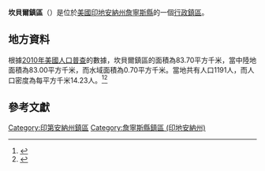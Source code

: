 {{noteTA
|G1=USState
|G2=地名
|G3=Unit
}}
{{Infobox settlement
|official_name            = 坎貝爾鎮區
|native_name = Campbell Township
|settlement_type          = [[行政鎮區|行政鎮區]]
|image_skyline            = 
|imagesize                = 
|image_map                = Map highlighting Campbell Township, Jennings County, Indiana.svg
|mapsize                  = 250px
|pushpin_map  =USA Indiana
|pushpin_label = 坎貝爾鎮區
|pushpin_label_position   = top
|pushpin_map_caption      = 坎貝爾鎮區在印地安納州的位置
|subdivision_type         = [[世界政區索引|國家]]
|subdivision_type1        = [[美国州份|州份]]
|subdivision_type2        = [[印地安納州行政区划|縣]]
|subdivision_name         = [[美国|美国]]
|subdivision_name1        = [[印地安納州|印地安納州]]
|subdivision_name2        = [[詹寧斯縣_(印地安納州)|詹寧斯縣]]
|elevation_ft             = 791
|elevation_m              = 241
|timezone                 = [[北美东部時區|北美东部時區]]
|area_total_km2           = 83.70
|area_land_km2            = 83.00
|area_water_km2           = 0.70
|area_total_sq_mi         = 
|area_land_sq_mi          = 
|area_water_sq_mi         = 
|population_as_of         = [[2010年美國人口普查|2010]]
|population_footnotes     = 
|population_total         = 1191
|population_density_km2   = auto
|population_density_sq_mi = auto
|utc_offset               = -5
|coordinates              = {{coord|39|02|14|N|85|30|01|W|type:city_region:US-AL_source:GNS-enwiki|display=inline,title}}
| coor_pinpoint           = 
| coordinates_footnotes   = 
|timezone_DST             = EDT
|utc_offset_DST           = -4
|postal_code_type         = [[美國郵區編號|郵區編號]]
|postal_code              = 
|area_code                = {{link-en|电话区号812|Area code 812|812}}
|blank_name = [[地名信息系统|GNIS ID]]
|blank_info = 453155
}}
'''坎貝爾鎮區'''（{{lang-en|Campbell Township}}）是位於[[美國|美國]][[印地安納州|印地安納州]][[詹寧斯縣_(印地安納州)|詹寧斯縣]]的一個[[行政鎮區|行政鎮區]]。

== 地方資料 ==
根據[[2010年美國人口普查|2010年美國人口普查]]的數據，坎貝爾鎮區的面積為83.70平方千米，當中陸地面積為83.00平方千米，而水域面積為0.70平方千米。當地共有人口1191人，而人口密度為每平方千米14.23人。<ref name="GR8">{{cite web|url=http://factfinder2.census.gov|publisher=[[美国人口调查局|美国人口调查局]]|accessdate=2011-05-14|title=American FactFinder|archive-date=2013-09-11|archive-url=https://web.archive.org/web/20130911234518/http://factfinder2.census.gov/|dead-url=no}}</ref><ref>{{cite web|url=https://www.citypopulation.de/en/usa/illinois/admin/|title=USA: Illinois (Counties and Townships) - City Population|accessdate=2020-07-29|archive-date=2020-04-22|archive-url=https://web.archive.org/web/20200422090607/https://www.citypopulation.de/en/usa/illinois/admin/|dead-url=no}}</ref>

== 參考文獻 ==
{{reflist}}

{{詹寧斯縣 (印地安納州)}}

{{DEFAULTSORT:Campbell Township}}
[[Category:印第安納州鎮區|Category:印第安納州鎮區]]
[[Category:詹寧斯縣鎮區_(印地安納州)|Category:詹寧斯縣鎮區 (印地安納州)]]

{{Indiana-geo-stub}}